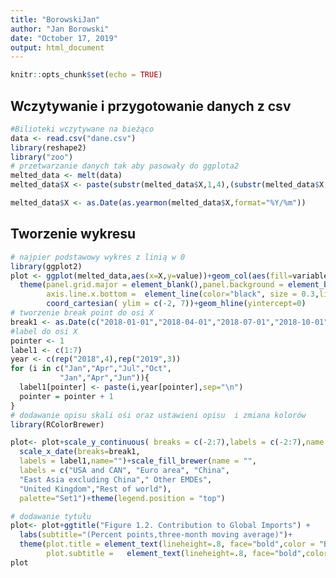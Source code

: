 ```yaml
---
title: "BorowskiJan"
author: "Jan Borowski"
date: "October 17, 2019"
output: html_document
---
```


```r
knitr::opts_chunk$set(echo = TRUE)
```

## Wczytywanie i przygotowanie danych z csv 


```r
#Bilioteki wczytywane na bieżąco 
data <- read.csv("dane.csv")
library(reshape2)
library("zoo")
# przetwarzanie danych tak aby pasowały do ggplota2
melted_data <- melt(data)
melted_data$X <- paste(substr(melted_data$X,1,4),(substr(melted_data$X,6,7)),sep="/")

melted_data$X <- as.Date(as.yearmon(melted_data$X,format="%Y/%m"))

```

## Tworzenie wykresu

```r
# najpier podstawowy wykres z linią w 0 
library(ggplot2)
plot <- ggplot(melted_data,aes(x=X,y=value))+geom_col(aes(fill=variable))+
  theme(panel.grid.major = element_blank(),panel.background = element_blank(),
        axis.line.x.bottom =  element_line(color="black", size = 0.3,linetype="solid"))+
        coord_cartesian( ylim = c(-2, 7))+geom_hline(yintercept=0)
# tworzenie break point do osi X 
break1 <- as.Date(c("2018-01-01","2018-04-01","2018-07-01","2018-10-01","2019-01-01","2019-04-01","2019-06-01"))
#label do osi X
pointer <- 1 
label1 <- c(1:7)
year <- c(rep("2018",4),rep("2019",3))
for (i in c("Jan","Apr","Jul","Oct",
           "Jan","Apr","Jun")){
  label1[pointer] <- paste(i,year[pointer],sep="\n")
  pointer = pointer + 1
}
# dodawanie opisu skali ośi oraz ustawieni opisu  i zmiana kolorów 
library(RColorBrewer)

plot<- plot+scale_y_continuous( breaks = c(-2:7),labels = c(-2:7),name = "")+
  scale_x_date(breaks=break1,
  labels = label1,name="")+scale_fill_brewer(name = "", 
  labels = c("USA and CAN", "Euro area", "China",
  "East Asia excluding China"," Other EMDEs",
  "United Kingdom","Rest of world"),
  palette="Set1")+theme(legend.position = "top")

# dodawanie tytułu 
plot<- plot+ggtitle("Figure 1.2. Contribution to Global Imports") + 
  labs(subtitle="(Percent points,three-month moving average)")+
  theme(plot.title = element_text(lineheight=.8, face="bold",color = "Blue"),
        plot.subtitle =   element_text(lineheight=.8, face="bold",color = "Blue"))
plot
```


